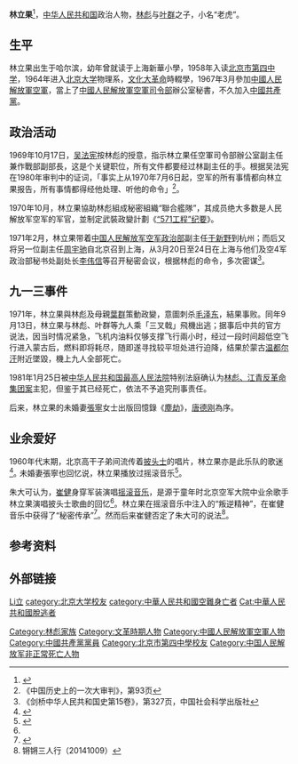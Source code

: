 {{POV |time=2009-05-13T11:26:12+00:00 }}
{{Infobox person
|name=林立果
|birth_date=1945年12月23日
|birth_place={{CHN-1928}}[[黑龙江省_(中华民国)|黑龙江省]][[哈尔滨市|哈尔滨市]]
|death_date={{death date and age|1971|9|13|1945|12|23}}
|death_place={{flagicon|Mongolian People's Republic}} [[蒙古人民共和國|蒙古]][[肯特省|肯特省]][[溫都爾汗|溫都爾汗]]
|alma_mater=[[北京市第四中學|北京市第四中學]]<br>[[北京大學|北京大學]]
|party={{CPC}}
|parents=[[林彪|林彪]]、[[叶群|叶群]]
|relations=[[林立衡|林立衡]] (姊姊)
|image=Linliguosingle.jpg
}}

'''林立果'''{{BD|1945年|12月23日|1971年|9月13日|catIdx=Lin林}}<ref>{{Cite book|url=https://books.google.co.nz/books?id=70xxDAAAQBAJ&pg=PT283|publisher=明鏡出版社|date=2016-06-10|isbn=978-1-68182-056-9|language=zh-TW|last=舒雲|title=《林彪傳》（上）|pages=283|access-date=2021-11-11|archive-date=2021-11-11|archive-url=https://web.archive.org/web/20211111103741/https://books.google.co.nz/books?id=70xxDAAAQBAJ&pg=PT283|dead-url=no}}</ref>，[[中华人民共和国|中华人民共和国]]政治人物，[[林彪|林彪]]与[[叶群|叶群]]之子，小名“老虎”。

== 生平 ==
林立果出生于哈尔滨，幼年曾就读于上海新華小學，1958年入读[[北京市第四中学|北京市第四中学]]，1964年进入[[北京大学|北京大学]]物理系，[[文化大革命|文化大革命]]時輟學，1967年3月參加[[中國人民解放軍空軍|中國人民解放軍空軍]]，當上了[[中国人民解放军空军参谋部|中國人民解放軍空軍司令部]]辦公室秘書，不久加入[[中國共產黨|中國共產黨]]。

== 政治活动 ==
1969年10月17日，[[吴法宪|吴法宪]]按林彪的授意，指示林立果任空軍司令部辦公室副主任兼作戰部副部長，这是个关键职位，所有文件都要经过林副主任的手。根据吴法宪在1980年审判中的证词，「事实上从1970年7月6日起，空军的所有事情都向林立果报告，所有事情都得经他处理、听他的命令」<ref>《中国历史上的一次大审判》，第93页</ref>。

1970年10月，林立果協助林彪組成秘密組織“聯合艦隊”，其成员绝大多数是人民解放军空军的军官，並制定武裝政變計劃《[[五七一工程纪要|“571工程”纪要]]》。

1971年2月，林立果带着[[中国人民解放军空军政治工作部|中国人民解放军空军政治部]]副主任[[于新野|于新野]]到杭州；而后又将另一位副主任[[周宇驰|周宇驰]]自北京召到上海，从3月20日至24日在上海与他们及空4军政治部秘书处副处长[[李伟信|李伟信]]等召开秘密会议，根据林彪的命令，多次密谋<ref>《剑桥中华人民共和国史第15卷》，第327页，中国社会科学出版社</ref>。

== 九一三事件 ==
{{main|九一三事件}}
1971年，林立果與林彪及母親[[葉群|葉群]]策動政變，意圖刺杀[[毛泽东|毛泽东]]，結果事败。同年9月13日，林立果与林彪、叶群等九人乘「三叉戟」飛機出逃；据事后中共的官方说法，因当时情况紧急，飞机内油料仅够支撑飞行兩小时，经过一段时间超低空飞行进入蒙古后，燃料即将耗尽，随即遂寻找较平坦处进行迫降，结果於蒙古[[温都尔汗|温都尔汗]]附近墜毀，機上九人全部死亡。

1981年1月25日被[[中华人民共和国最高人民法院|中华人民共和国最高人民法院]]特别法庭确认为[[林彪、江青反革命集团案|林彪、江青反革命集团案]]主犯，但鉴于其已经死亡，依法不予追究刑事责任。

后来，林立果的未婚妻[[张宁_(1949年)|張寧]]女士出版回憶錄《[[塵劫|塵劫]]》，[[唐德刚|唐德刚]]為序。

== 业余爱好 ==
1960年代末期，北京高干子弟间流传着[[披头士|披头士]]的唱片，林立果亦是此乐队的歌迷<ref name="gs">{{Cite web|url= http://qkzz.net/article/514380cb-06a1-4c74-a4f1-e8f0f3679882_3.htm|title= “滚石”40年|accessdate= 2014-01-24|work= 林丽玲|publisher= |date= |archive-date= 2019-06-17|archive-url= https://web.archive.org/web/20190617034730/https://qkzz.net/article/514380cb-06a1-4c74-a4f1-e8f0f3679882_3.htm|dead-url= no}}</ref>｡ 未婚妻張寧也回忆说，林立果播放过摇滚音乐<ref name="zn">{{cite book |author=張寧 |authorlink= |coauthors= |title= 塵劫|url=https://archive.org/details/chenjie0000zhan |year=1997 |publisher=明报出版社 |location=香港|isbn=9789623579407 }}</ref>。

朱大可认为，[[崔健|崔健]]身穿军装演唱[[摇滚音乐|摇滚音乐]]，是源于童年时北京空军大院中业余歌手林立果演唱披头士歌曲的回忆<ref name="zdk" />。林立果在摇滚音乐中注入的“叛逆精神”，在崔健音乐中获得了“秘密传承”<ref name="zdk">{{cite book |author= 朱大可 |authorlink= |coauthors= |title=流氓的盛宴 |year=2006 |publisher=新星出版社 |location= |isbn= 9787802251922}}</ref>。然而后来崔健否定了朱大可的说法<ref>锵锵三人行（20141009）</ref>。

== 参考资料 ==
{{RefList}}

== 外部链接 ==
{{林彪家系}}
{{文革时期人物}}
{{文革政治案件}}

{{Authority control}}
{{DEFAULTSORT:Lin林}}
[[category:林姓|Li立]]
[[Category:林彪家族|Category:林彪家族]]
[[Category:文革時期人物|Category:文革時期人物]]
[[Category:中國人民解放軍空軍人物|Category:中國人民解放軍空軍人物]]
[[Category:中國共產黨黨員|Category:中國共產黨黨員]]
[[category:北京大学校友|category:北京大学校友]]
[[Category:北京市第四中學校友|Category:北京市第四中學校友]]
[[category:中華人民共和國空難身亡者|category:中華人民共和國空難身亡者]]
[[Cat:中華人民共和國脫逃者|Cat:中華人民共和國脫逃者]]
[[Category:中国人民解放军非正常死亡人物|Category:中国人民解放军非正常死亡人物]]